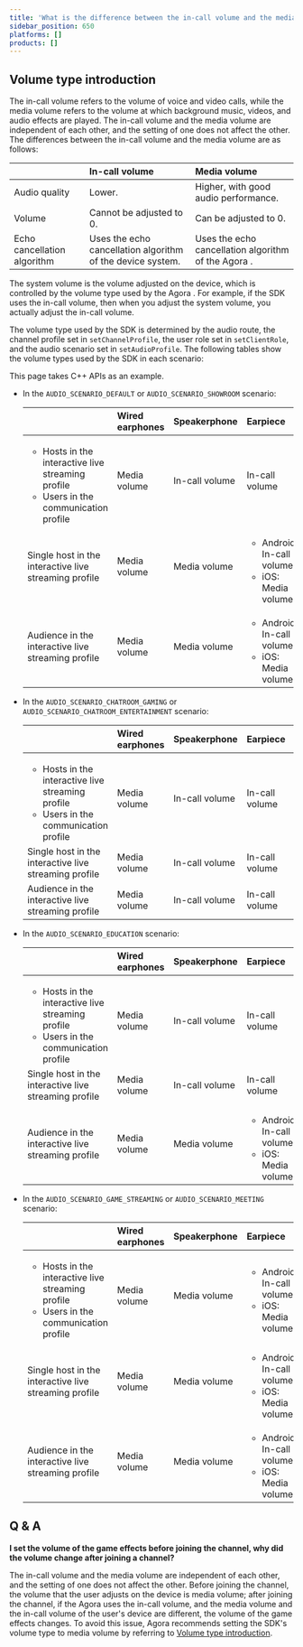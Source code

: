 ```yaml
---
title: 'What is the difference between the in-call volume and the media volume?'
sidebar_position: 650
platforms: []
products: []
---
```


<a name="volume_type"></a>
## Volume type introduction

The in-call volume refers to the volume of voice and video calls, while the media volume refers to the volume at which background music, videos, and audio effects are played. The in-call volume and the media volume are independent of each other, and the setting of one does not affect the other. The differences between the in-call volume and the media volume are as follows:

|                             | In-call volume                                             | Media volume                                               |
| :-------------------------- | :--------------------------------------------------------- | :--------------------------------------------------------- |
| Audio quality               | Lower.                                                     | Higher, with good audio performance.                       |
| Volume                      | Cannot be adjusted to 0.                                   | Can be adjusted to 0.                                      |
| Echo cancellation algorithm | Uses the echo cancellation algorithm of the device system. | Uses the echo cancellation algorithm of the Agora <Vg k="VSDK" />. |

The system volume is the volume adjusted on the device, which is controlled by the volume type used by the Agora <Vg k="VSDK" />. For example, if the SDK uses the in-call volume, then when you adjust the system volume, you actually adjust the in-call volume.

The volume type used by the SDK is determined by the audio route, the channel profile set in `setChannelProfile`, the user role set in `setClientRole`, and the audio scenario set in `setAudioProfile`. The following tables show the volume types used by the SDK in each scenario:

<div class="alert note">This page takes C++ APIs as an example.</div>

- In the `AUDIO_SCENARIO_DEFAULT` or `AUDIO_SCENARIO_SHOWROOM` scenario:

  |                                                              | Wired earphones | Speakerphone | Earpiece | Bluetooth devices |
  | :----------------------------------------------------------- | :-------------- | :----------------------- | :---------------- | :---------------- |
  | <ul><li>Hosts in the interactive live streaming profile</li><li>Users in the communication profile</li></ul> | Media volume    | In-call volume     | In-call volume      | In-call volume    |
  | Single host in the interactive live streaming profile        | Media volume    | Media volume    | <ul><li>Android: In-call volume</li><li>iOS: Media volume</li></ul>         | In-call volume    |
  | Audience in the interactive live streaming profile           | Media volume    | Media volume      | <ul><li>Android: In-call volume</li><li>iOS: Media volume</li></ul>       | Media volume      |

- In the `AUDIO_SCENARIO_CHATROOM_GAMING` or `AUDIO_SCENARIO_CHATROOM_ENTERTAINMENT` scenario:

  |                                                              | Wired earphones | Speakerphone | Earpiece | Bluetooth devices |
  | :----------------------------------------------------------- | :-------------- | :----------------------- | :---------------- | :---------------- |
  | <ul><li>Hosts in the interactive live streaming profile</li><li>Users in the communication profile</li></ul> | Media volume    | In-call volume      | In-call volume     | In-call volume    |
  | Single host in the interactive live streaming profile        | Media volume    | In-call volume    | In-call volume       | In-call volume    |
  | Audience in the interactive live streaming profile           | Media volume    | In-call volume     | In-call volume      | In-call volume    |

- In the `AUDIO_SCENARIO_EDUCATION` scenario:

  |                                                              | Wired earphones | Speakerphone | Earpiece | Bluetooth devices |
  | :----------------------------------------------------------- | :-------------- | :----------------------- | :---------------- | :---------------- |
  | <ul><li>Hosts in the interactive live streaming profile</li><li>Users in the communication profile</li></ul> | Media volume    | In-call volume       | In-call volume    | In-call volume    |
  | Single host in the interactive live streaming profile        | Media volume    | In-call volume      | In-call volume     | In-call volume    |
  | Audience in the interactive live streaming profile           | Media volume    | Media volume     | <ul><li>Android: In-call volume</li><li>iOS: Media volume</li></ul>        | Media volume      |

- In the `AUDIO_SCENARIO_GAME_STREAMING` or `AUDIO_SCENARIO_MEETING` scenario:

  |                                                              | Wired earphones | Speakerphone | Earpiece | Bluetooth devices |
  | :----------------------------------------------------------- | :-------------- | :----------------------- | :---------------- | :---------------- |
  | <ul><li>Hosts in the interactive live streaming profile</li><li>Users in the communication profile</li></ul> | Media volume    | Media volume     | <ul><li>Android: In-call volume</li><li>iOS: Media volume</li></ul>        | <ul><li>Android: In-call volume</li><li>iOS: Media volume</li></ul>     |
  | Single host in the interactive live streaming profile        | Media volume    | Media volume     | <ul><li>Android: In-call volume</li><li>iOS: Media volume</li></ul>        | <ul><li>Android: In-call volume</li><li>iOS: Media volume</li></ul>      |
  | Audience in the interactive live streaming profile           | Media volume    | Media volume      | <ul><li>Android: In-call volume</li><li>iOS: Media volume</li></ul>       | Media volume      |

## Q & A

**I set the volume of the game effects before joining the channel, why did the volume change after joining a channel?**

The in-call volume and the media volume are independent of each other, and the setting of one does not affect the other. Before joining the channel, the volume that the user adjusts on the device is media volume; after joining the channel, if the Agora <Vg k="VSDK" /> uses the in-call volume, and the media volume and the in-call volume of the user's device are different, the volume of the game effects changes. To avoid this issue, Agora recommends setting the SDK's volume type to media volume by referring to [Volume type introduction](../../help/integration-issues/system_volume).